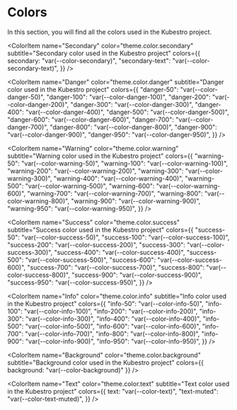 
<Meta title="Colors" />

# Colors

In this section, you will find all the colors used in the Kubestro project.

<ColorPalette>
  <ColorItem
    name="Primary"
    color="theme.color.primary"
    subtitle="Main color used in the Kubestro project"
    colors={{
      'primary-50': 'var(--color-primary-50)',
      'primary-100': 'var(--color-primary-100)',
      'primary-200': 'var(--color-primary-200)',
      'primary-300': 'var(--color-primary-300)',
      'primary-400': 'var(--color-primary-400)',
      'primary-500': 'var(--color-primary-500)',
      'primary-600': 'var(--color-primary-600)',
      'primary-700': 'var(--color-primary-700)',
      'primary-800': 'var(--color-primary-800)',
      'primary-900': 'var(--color-primary-900)',
      'primary-950': 'var(--color-primary-950)',
    }}
  />

<ColorItem
  name="Secondary"
  color="theme.color.secondary"
  subtitle="Secondary color used in the Kubestro project"
  colors={{
    secondary: "var(--color-secondary)",
    "secondary-text": "var(--color-secondary-text)",
  }}
/>

<ColorItem
  name="Danger"
  color="theme.color.danger"
  subtitle="Danger color used in the Kubestro project"
  colors={{
    "danger-50": "var(--color-danger-50)",
    "danger-100": "var(--color-danger-100)",
    "danger-200": "var(--color-danger-200)",
    "danger-300": "var(--color-danger-300)",
    "danger-400": "var(--color-danger-400)",
    "danger-500": "var(--color-danger-500)",
    "danger-600": "var(--color-danger-600)",
    "danger-700": "var(--color-danger-700)",
    "danger-800": "var(--color-danger-800)",
    "danger-900": "var(--color-danger-900)",
    "danger-950": "var(--color-danger-950)",
  }}
/>

<ColorItem
  name="Warning"
  color="theme.color.warning"
  subtitle="Warning color used in the Kubestro project"
  colors={{
    "warning-50": "var(--color-warning-50)",
    "warning-100": "var(--color-warning-100)",
    "warning-200": "var(--color-warning-200)",
    "warning-300": "var(--color-warning-300)",
    "warning-400": "var(--color-warning-400)",
    "warning-500": "var(--color-warning-500)",
    "warning-600": "var(--color-warning-600)",
    "warning-700": "var(--color-warning-700)",
    "warning-800": "var(--color-warning-800)",
    "warning-900": "var(--color-warning-900)",
    "warning-950": "var(--color-warning-950)",
  }}
/>

<ColorItem
  name="Success"
  color="theme.color.success"
  subtitle="Success color used in the Kubestro project"
  colors={{
    "success-50": "var(--color-success-50)",
    "success-100": "var(--color-success-100)",
    "success-200": "var(--color-success-200)",
    "success-300": "var(--color-success-300)",
    "success-400": "var(--color-success-400)",
    "success-500": "var(--color-success-500)",
    "success-600": "var(--color-success-600)",
    "success-700": "var(--color-success-700)",
    "success-800": "var(--color-success-800)",
    "success-900": "var(--color-success-900)",
    "success-950": "var(--color-success-950)",
  }}
/>

<ColorItem
  name="Info"
  color="theme.color.info"
  subtitle="Info color used in the Kubestro project"
  colors={{
    "info-50": "var(--color-info-50)",
    "info-100": "var(--color-info-100)",
    "info-200": "var(--color-info-200)",
    "info-300": "var(--color-info-300)",
    "info-400": "var(--color-info-400)",
    "info-500": "var(--color-info-500)",
    "info-600": "var(--color-info-600)",
    "info-700": "var(--color-info-700)",
    "info-800": "var(--color-info-800)",
    "info-900": "var(--color-info-900)",
    "info-950": "var(--color-info-950)",
  }}
/>

<ColorItem
  name="Background"
  color="theme.color.background"
  subtitle="Background color used in the Kubestro project"
  colors={{ background: "var(--color-background)" }}
/>

<ColorItem
  name="Text"
  color="theme.color.text"
  subtitle="Text color used in the Kubestro project"
  colors={{
    text: "var(--color-text)",
    "text-muted": "var(--color-text-muted)",
  }}
/>

</ColorPalette>
